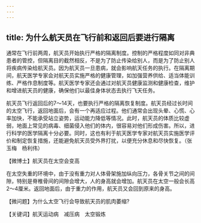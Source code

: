 ```yaml
---
---
---
```

title: 为什么航天员在飞行前和返回后要进行隔离
---




通常在飞行前两周，航天员开始执行严格的隔离制度。控制的严格程度如同对非典患者的管控，但隔离目的截然相反，不是为了防止传染给别人，而是为了防止别人将疾病传染给航天员。因为航天员一旦患病，就会影响航天任务的执行。在隔离期间，航天医学专家会对航天员实施严格的健康管理，如加强营养供给、适当体能训练、严格作息制度等。航天医学专家还会通过对航天员健康监测和健康检查，维护和增进航天员的健康，确保他们以最佳身体状态去执行飞天任务。

航天员飞行返回后的7～14天，也要执行严格的隔离恢复制度。航天员经过长时间的太空飞行，返回地面后，会有一个再适应过程。他们通常会出现头晕、心慌、心率加快，不能承受站立姿势，运动能力降低等情况。此时，航天员的体质比较虚弱，地面上常见的病毒、细菌侵入他们的体内，很容易对他们形成伤害。所以，进行科学的医学隔离十分必要。同时，这也有利于航天医学专家对航天员实施医学评价和制定恢复措施，还能避免航天员受外界打扰，以便充分休息和尽快恢复。（张玉梅　杨利伟）





【微博士】航天员在太空会变高

在太空失重的环境中，由于没有重力对人体骨架施加纵向压力，各骨关节之间的间隙，特别是脊椎骨间的间隙会增大，人的身高就会增加。航天员在太空一般会长高2～4厘米。返回地面后，由于重力的作用，航天员又会回到原来的身高。

【微问题】为什么太空飞行会导致航天员的肌肉萎缩?

【关键词】航天运动病　减压病　太空锻炼